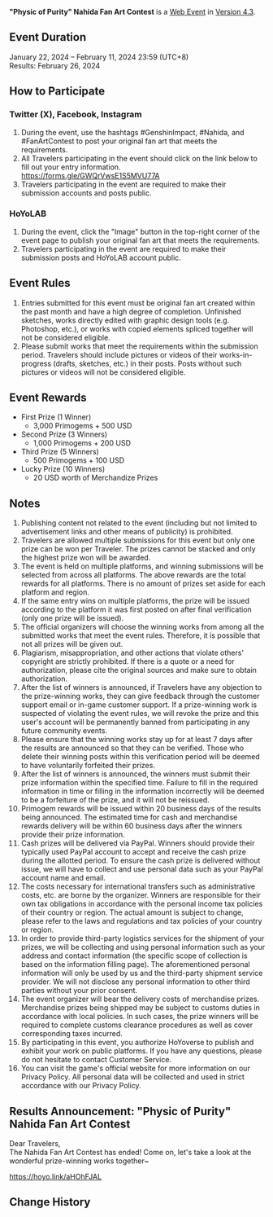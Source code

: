 {{Event
|name              = "Physic of Purity" Nahida Fan Art Contest 2024-01-22
|image             = Physic of Purity Nahida Fan Art Contest 2024-01-22.png
|type              = Web
|group             = Submission
|group2            = Fanart
|time_known        = yes
|time_start        = 2024-01-22 12:00:00
|time_start_offset = UTC+8
|time_end          = 2024-02-11 23:59:59
|time_end_offset   = UTC+8
|link              = https://www.hoyolab.com/contribution/342
}}
{{Description|Dear Travelers,<br>Nahida's Fan Art Contest has begun!}}
'''"Physic of Purity" Nahida Fan Art Contest''' is a [[Web Event]] in [[Version 4.3]].

==Event Duration==
January 22, 2024 – February 11, 2024 23:59 (UTC+8)<br>
Results: February 26, 2024

==How to Participate==
===Twitter (X), Facebook, Instagram===
# During the event, use the hashtags #GenshinImpact, #Nahida, and #FanArtContest to post your original fan art that meets the requirements.
# All Travelers participating in the event should click on the link below to fill out your entry information.<br>https://forms.gle/GWQrVwsE1S5MVU77A
# Travelers participating in the event are required to make their submission accounts and posts public.

===HoYoLAB===
# During the event, click the "Image" button in the top-right corner of the event page to publish your original fan art that meets the requirements.
# Travelers participating in the event are required to make their submission posts and HoYoLAB account public.

==Event Rules==
# Entries submitted for this event must be original fan art created within the past month and have a high degree of completion. Unfinished sketches, works directly edited with graphic design tools (e.g. Photoshop, etc.), or works with copied elements spliced together will not be considered eligible.
# Please submit works that meet the requirements within the submission period. Travelers should include pictures or videos of their works-in-progress (drafts, sketches, etc.) in their posts. Posts without such pictures or videos will not be considered eligible.

==Event Rewards==
* First Prize (1 Winner)
** 3,000 Primogems + 500 USD
* Second Prize (3 Winners)
** 1,000 Primogems + 200 USD
* Third Prize (5 Winners)
** 500 Primogems + 100 USD
* Lucky Prize (10 Winners)
** 20 USD worth of Merchandize Prizes

==Notes==
# Publishing content not related to the event (including but not limited to advertisement links and other means of publicity) is prohibited.
# Travelers are allowed multiple submissions for this event but only one prize can be won per Traveler. The prizes cannot be stacked and only the highest prize won will be awarded.
# The event is held on multiple platforms, and winning submissions will be selected from across all platforms. The above rewards are the total rewards for all platforms. There is no amount of prizes set aside for each platform and region.
# If the same entry wins on multiple platforms, the prize will be issued according to the platform it was first posted on after final verification (only one prize will be issued).
# The official organizers will choose the winning works from among all the submitted works that meet the event rules. Therefore, it is possible that not all prizes will be given out.
# Plagiarism, misappropriation, and other actions that violate others' copyright are strictly prohibited. If there is a quote or a need for authorization, please cite the original sources and make sure to obtain authorization.
# After the list of winners is announced, if Travelers have any objection to the prize-winning works, they can give feedback through the customer support email or in-game customer support. If a prize-winning work is suspected of violating the event rules, we will revoke the prize and this user's account will be permanently banned from participating in any future community events.
# Please ensure that the winning works stay up for at least 7 days after the results are announced so that they can be verified. Those who delete their winning posts within this verification period will be deemed to have voluntarily forfeited their prizes.
# After the list of winners is announced, the winners must submit their prize information within the specified time. Failure to fill in the required information in time or filling in the information incorrectly will be deemed to be a forfeiture of the prize, and it will not be reissued.
# Primogem rewards will be issued within 20 business days of the results being announced. The estimated time for cash and merchandise rewards delivery will be within 60 business days after the winners provide their prize information.
# Cash prizes will be delivered via PayPal. Winners should provide their typically used PayPal account to accept and receive the cash prize during the allotted period. To ensure the cash prize is delivered without issue, we will have to collect and use personal data such as your PayPal account name and email.
# The costs necessary for international transfers such as administrative costs, etc. are borne by the organizer. Winners are responsible for their own tax obligations in accordance with the personal income tax policies of their country or region. The actual amount is subject to change, please refer to the laws and regulations and tax policies of your country or region.
# In order to provide third-party logistics services for the shipment of your prizes, we will be collecting and using personal information such as your address and contact information (the specific scope of collection is based on the information filling page). The aforementioned personal information will only be used by us and the third-party shipment service provider. We will not disclose any personal information to other third parties without your prior consent.
# The event organizer will bear the delivery costs of merchandise prizes. Merchandise prizes being shipped may be subject to customs duties in accordance with local policies. In such cases, the prize winners will be required to complete customs clearance procedures as well as cover corresponding taxes incurred.
# By participating in this event, you authorize HoYoverse to publish and exhibit your work on public platforms. If you have any questions, please do not hesitate to contact Customer Service.
# You can visit the game's official website for more information on our Privacy Policy. All personal data will be collected and used in strict accordance with our Privacy Policy.

==Results Announcement: "Physic of Purity" Nahida Fan Art Contest==
Dear Travelers,<br>The Nahida Fan Art Contest has ended! Come on, let's take a look at the wonderful prize-winning works together~

https://hoyo.link/aHOhFJAL

==Change History==
{{Change History|4.3}}